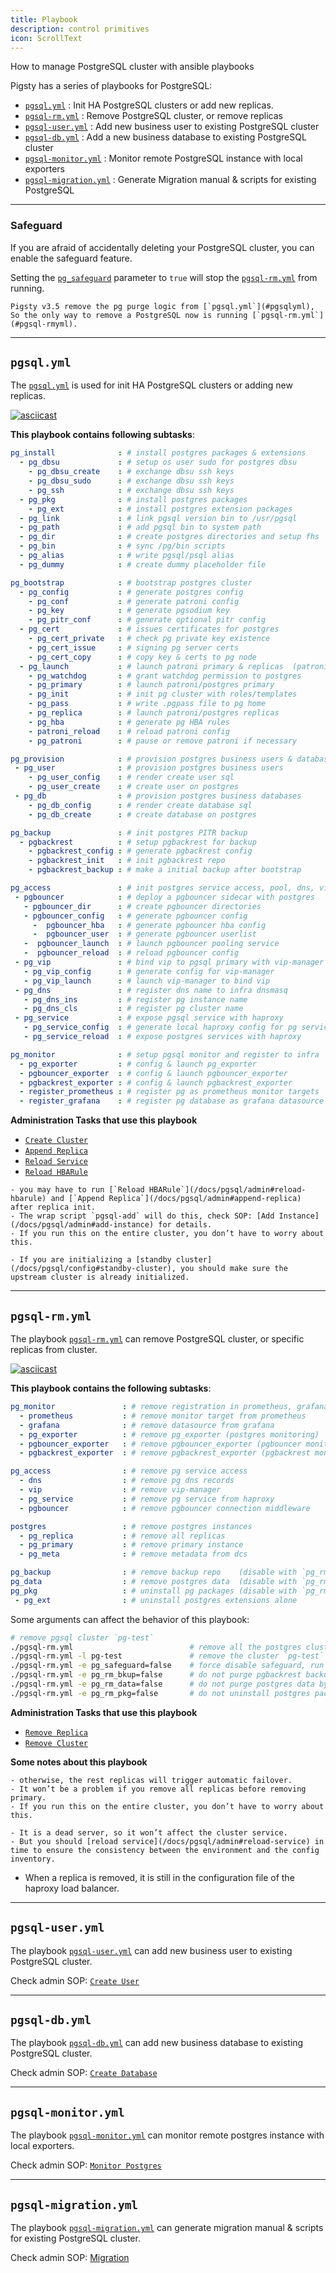 ```yaml
---
title: Playbook
description: control primitives
icon: ScrollText
---
```


How to manage PostgreSQL cluster with ansible playbooks

Pigsty has a series of playbooks for PostgreSQL:

- [`pgsql.yml`](/docs/pgsql/playbook/#pgsqlyml) : Init HA PostgreSQL clusters or add new replicas.
- [`pgsql-rm.yml`](/docs/pgsql/playbook/#pgsql-rmyml) : Remove PostgreSQL cluster, or remove replicas
- [`pgsql-user.yml`](/docs/pgsql/playbook/#pgsql-useryml) : Add new business user to existing PostgreSQL cluster
- [`pgsql-db.yml`](/docs/pgsql/playbook/#pgsql-dbyml) : Add a new business database to existing PostgreSQL cluster
- [`pgsql-monitor.yml`](/docs/pgsql/playbook/#pgsql-monitoryml) : Monitor remote PostgreSQL instance with local exporters
- [`pgsql-migration.yml`](/docs/pgsql/playbook/#pgsql-migrationyml) : Generate Migration manual & scripts for existing PostgreSQL

------

### Safeguard

If you are afraid of accidentally deleting your PostgreSQL cluster, you can enable the safeguard feature.

Setting the [`pg_safeguard`](/docs/pgsql/param#pg_safeguard) parameter to `true` will stop the [`pgsql-rm.yml`](#pgsql-rmyml) from running.

<Callout title="Before Pigsty v3.5, pgsql.yml can nuke your database with fat finger, use with caution!" type="warning">

    Pigsty v3.5 remove the pg purge logic from [`pgsql.yml`](#pgsqlyml),
    So the only way to remove a PostgreSQL now is running [`pgsql-rm.yml`](#pgsql-rmyml).

</Callout>



------

## `pgsql.yml`

The [`pgsql.yml`](https://github.com/pgsty/pigsty/blob/main/pgsql.yml) is used for init HA PostgreSQL clusters or adding new replicas.

[![asciicast](/img/asciinema/pgsql.svg)](https://asciinema.org/a/566417)

**This playbook contains following subtasks**:

```yaml
pg_install              : # install postgres packages & extensions
  - pg_dbsu             : # setup os user sudo for postgres dbsu
    - pg_dbsu_create    : # exchange dbsu ssh keys
    - pg_dbsu_sudo      : # exchange dbsu ssh keys
    - pg_ssh            : # exchange dbsu ssh keys
  - pg_pkg              : # install postgres packages
    - pg_ext            : # install postgres extension packages
  - pg_link             : # link pgsql version bin to /usr/pgsql
  - pg_path             : # add pgsql bin to system path
  - pg_dir              : # create postgres directories and setup fhs
  - pg_bin              : # sync /pg/bin scripts
  - pg_alias            : # write pgsql/psql alias
  - pg_dummy            : # create dummy placeholder file
```
```yaml
pg_bootstrap            : # bootstrap postgres cluster
  - pg_config           : # generate postgres config
    - pg_conf           : # generate patroni config
    - pg_key            : # generate pgsodium key
    - pg_pitr_conf      : # generate optional pitr config
  - pg_cert             : # issues certificates for postgres
    - pg_cert_private   : # check pg private key existence
    - pg_cert_issue     : # signing pg server certs
    - pg_cert_copy      : # copy key & certs to pg node
  - pg_launch           : # launch patroni primary & replicas  (patroni)
    - pg_watchdog       : # grant watchdog permission to postgres
    - pg_primary        : # launch patroni/postgres primary
    - pg_init           : # init pg cluster with roles/templates
    - pg_pass           : # write .pgpass file to pg home
    - pg_replica        : # launch patroni/postgres replicas
    - pg_hba            : # generate pg HBA rules
    - patroni_reload    : # reload patroni config
    - pg_patroni        : # pause or remove patroni if necessary
```
```yaml
pg_provision            : # provision postgres business users & databases
 - pg_user              : # provision postgres business users
    - pg_user_config    : # render create user sql
    - pg_user_create    : # create user on postgres
 - pg_db                : # provision postgres business databases
    - pg_db_config      : # render create database sql
    - pg_db_create      : # create database on postgres
```
```yaml
pg_backup               : # init postgres PITR backup
  - pgbackrest          : # setup pgbackrest for backup
    - pgbackrest_config : # generate pgbackrest config
    - pgbackrest_init   : # init pgbackrest repo
    - pgbackrest_backup : # make a initial backup after bootstrap
```
```yaml
pg_access               : # init postgres service access, pool, dns, vip, svc
 - pgbouncer            : # deploy a pgbouncer sidecar with postgres
   - pgbouncer_dir      : # create pgbouncer directories
   - pgbouncer_config   : # generate pgbouncer config
     -  pgbouncer_hba   : # generate pgbouncer hba config
     -  pgbouncer_user  : # generate pgbouncer userlist
   -  pgbouncer_launch  : # launch pgbouncer pooling service
   -  pgbouncer_reload  : # reload pgbouncer config
 - pg_vip               : # bind vip to pgsql primary with vip-manager
   - pg_vip_config      : # generate config for vip-manager
   - pg_vip_launch      : # launch vip-manager to bind vip
 - pg_dns               : # register dns name to infra dnsmasq
   - pg_dns_ins         : # register pg instance name
   - pg_dns_cls         : # register pg cluster name
 - pg_service           : # expose pgsql service with haproxy
   - pg_service_config  : # generate local haproxy config for pg services
   - pg_service_reload  : # expose postgres services with haproxy
```
```yaml
pg_monitor              : # setup pgsql monitor and register to infra
  - pg_exporter         : # config & launch pg_exporter
  - pgbouncer_exporter  : # config & launch pgbouncer_exporter
  - pgbackrest_exporter : # config & launch pgbackrest_exporter
  - register_prometheus : # register pg as prometheus monitor targets
  - register_grafana    : # register pg database as grafana datasource
```

**Administration Tasks that use this playbook**

- [`Create Cluster`](/docs/pgsql/admin#create-cluster)
- [`Append Replica`](/docs/pgsql/admin#append-replica)
- [`Reload Service`](/docs/pgsql/admin#reload-service)
- [`Reload HBARule`](/docs/pgsql/admin#reload-hbarule)

<Callout title="Init Primary before Replicas" type="warning">

    - you may have to run [`Reload HBARule`](/docs/pgsql/admin#reload-hbarule) and [`Append Replica`](/docs/pgsql/admin#append-replica) after replica init.
    - The wrap script `pgsql-add` will do this, check SOP: [Add Instance](/docs/pgsql/admin#add-instance) for details.
    - If you run this on the entire cluster, you don’t have to worry about this.

</Callout>


<Callout title="Init Upstream cluster before Standby Clusters" type="warning">

    - If you are initializing a [standby cluster](/docs/pgsql/config#standby-cluster), you should make sure the upstream cluster is already initialized.

</Callout>


------

## `pgsql-rm.yml`

The playbook [`pgsql-rm.yml`](https://github.com/pgsty/pigsty/blob/main/pgsql-rm.yml) can remove PostgreSQL cluster, or specific replicas from cluster.

[![asciicast](/img/asciinema/pgsql-rm.svg)](https://asciinema.org/a/566418)

**This playbook contains the following subtasks**:

```yaml
pg_monitor               : # remove registration in prometheus, grafana, nginx
  - prometheus           : # remove monitor target from prometheus
  - grafana              : # remove datasource from grafana
  - pg_exporter          : # remove pg_exporter (postgres monitoring)
  - pgbouncer_exporter   : # remove pgbouncer_exporter (pgbouncer monitoring)
  - pgbackrest_exporter  : # remove pgbackrest_exporter (pgbackrest monitoring)
```
```yaml
pg_access                : # remove pg service access
  - dns                  : # remove pg dns records
  - vip                  : # remove vip-manager
  - pg_service           : # remove pg service from haproxy
  - pgbouncer            : # remove pgbouncer connection middleware
```
```yaml
postgres                 : # remove postgres instances
  - pg_replica           : # remove all replicas
  - pg_primary           : # remove primary instance
  - pg_meta              : # remove metadata from dcs
```
```yaml
pg_backup                : # remove backup repo    (disable with `pg_rm_bkup=false`)
pg_data                  : # remove postgres data  (disable with `pg_rm_data=false`)
pg_pkg                   : # uninstall pg packages (disable with `pg_rm_pkg=false`)
 - pg_ext                : # uninstall postgres extensions alone
```

Some arguments can affect the behavior of this playbook:

```bash
# remove pgsql cluster `pg-test`
./pgsql-rm.yml                          # remove all the postgres clusters (VERY DANGEROUS)
./pgsql-rm.yml -l pg-test               # remove the cluster `pg-test`
./pgsql-rm.yml -e pg_safeguard=false    # force disable safeguard, run this playbook anyway
./pgsql-rm.yml -e pg_rm_bkup=false      # do not purge pgbackrest backup repo by default (keep the backup)
./pgsql-rm.yml -e pg_rm_data=false      # do not purge postgres data by default (keep the data)
./pgsql-rm.yml -e pg_rm_pkg=false       # do not uninstall postgres packages by default (keep the packages)
```

**Administration Tasks that use this playbook**

- [`Remove Replica`](/docs/pgsql/admin#remove-replica)
- [`Remove Cluster`](/docs/pgsql/admin#remove-cluster)

**Some notes about this playbook**

<Callout title="Do not run this playbook on single cluster primary directly when there are still replicas" type="warning">

    - otherwise, the rest replicas will trigger automatic failover.
    - It won’t be a problem if you remove all replicas before removing primary.
    - If you run this on the entire cluster, you don’t have to worry about this.

</Callout>

<Callout title="Reload service after removing replicas from cluster" type="info">

    - It is a dead server, so it won’t affect the cluster service.
    - But you should [reload service](/docs/pgsql/admin#reload-service) in time to ensure the consistency between the environment and the config inventory.

</Callout>







- When a replica is removed, it is still in the configuration file of the haproxy load balancer.

------

## `pgsql-user.yml`

The playbook [`pgsql-user.yml`](https://github.com/pgsty/pigsty/blob/main/pgsql-user.yml) can add new business user to existing PostgreSQL cluster.

Check admin SOP: [`Create User`](/docs/pgsql/admin#create-user)

------

## `pgsql-db.yml`

The playbook [`pgsql-db.yml`](https://github.com/pgsty/pigsty/blob/main/pgsql-db.yml) can add new business database to existing PostgreSQL cluster.

Check admin SOP: [`Create Database`](/docs/pgsql/admin#create-database)

------

## `pgsql-monitor.yml`

The playbook [`pgsql-monitor.yml`](https://github.com/pgsty/pigsty/blob/main/pgsql-monitor.yml) can monitor remote postgres instance with local exporters.

Check admin SOP: [`Monitor Postgres`](/docs/pgsql/monitor/#monitor-rds)

------

## `pgsql-migration.yml`

The playbook [`pgsql-migration.yml`](https://github.com/pgsty/pigsty/blob/main/pgsql-migration.yml) can generate migration manual & scripts for existing PostgreSQL cluster.

Check admin SOP: [Migration](/docs/pgsql/migration/)

